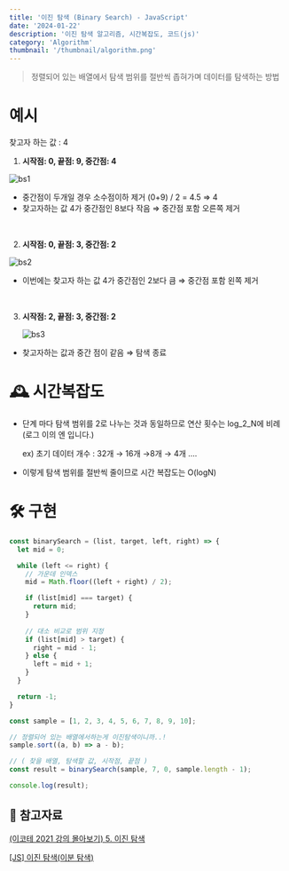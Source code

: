 ```yaml
---
title: '이진 탐색 (Binary Search) - JavaScript'
date: '2024-01-22'
description: '이진 탐색 알고리즘, 시간복잡도, 코드(js)'
category: 'Algorithm'
thumbnail: '/thumbnail/algorithm.png'
---
```


> <span className='blue-bold'>정렬되어 있는 배열</span>에서 <span className='red-bold'>탐색 범위를 절반씩 좁혀가며</span> 데이터를 탐색하는 방법

# 예시

<span className='green-bold'>찾고자 하는 값 : 4</span>

1. **시작점: 0, 끝점: 9, 중간점: 4**

![bs1](https://github.com/cheolung12/cheolung.dev/assets/109952479/480b3b21-ca5b-40a6-b48b-46c4e401df82)

- 중간점이 두개일 경우 소수점이하 제거 (0+9) / 2 = 4.5 ⇒ 4
- 찾고자하는 값 4가 중간점인 8보다 작음 ⇒ 중간점 포함 오른쪽 제거
<br />

2. **시작점: 0, 끝점: 3, 중간점: 2**

![bs2](https://github.com/cheolung12/cheolung.dev/assets/109952479/8d5c2326-a306-47c3-a752-cd90460e7c7b)

- 이번에는 찾고자 하는 값 4가 중간점인 2보다 큼 ⇒ 중간점 포함 왼쪽 제거
<br />

3. **시작점: 2, 끝점: 3, 중간점: 2**
    
    ![bs3](https://github.com/cheolung12/cheolung.dev/assets/109952479/60ae4f63-027c-4911-b7c6-efa56a309b17)
    
- 찾고자하는 값과 중간 점이 같음 ⇒ 탐색 종료

# 🕰️ 시간복잡도

- 단계 마다 탐색 범위를 2로 나누는 것과 동일하므로 연산 횟수는 log_2⁡_N에 비례 (로그 이의 엔 입니다.)
    
    ex) 초기 데이터 개수 : 32개 → 16개 →8개 → 4개 ….
    
- 이렇게 탐색 범위를 절반씩 줄이므로 시간 복잡도는 <span className='blue-bold'>O(logN)</span>

# 🛠 구현

```js
const binarySearch = (list, target, left, right) => {
  let mid = 0;

  while (left <= right) {
    // 가운데 인덱스
    mid = Math.floor((left + right) / 2);

    if (list[mid] === target) {
      return mid;
    }
    
    // 대소 비교로 범위 지정
    if (list[mid] > target) {
      right = mid - 1;
    } else {
      left = mid + 1;
    }
  }

  return -1;
}

const sample = [1, 2, 3, 4, 5, 6, 7, 8, 9, 10];

// 정렬되어 있는 배열에서하는게 이진탐색이니까..!
sample.sort((a, b) => a - b);   

// ( 찾을 배열, 탐색할 값, 시작점, 끝점 )
const result = binarySearch(sample, 7, 0, sample.length - 1);

console.log(result);
```

## 📑 참고자료

[(이코테 2021 강의 몰아보기) 5. 이진 탐색](https://www.youtube.com/watch?v=94RC-DsGMLo)

[[JS] 이진 탐색(이분 탐색)](https://gurtn.tistory.com/94)
